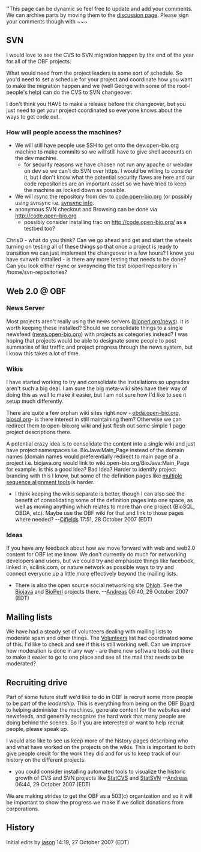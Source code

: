 ''This page can be dynamic so feel free to update and add your comments.  We can archive parts by moving them to the [[Talk:Server_software|discussion page]].  Please sign your comments though with <nowiki>~~~</nowiki>


==SVN==

I would love to see the CVS to SVN migration happen by the end of the year for all of the OBF projects.  

What would need from the project leaders is some sort of schedule.  So you'd need to set a schedule for your project and coordinate how you want to make the migration happen and we (well George with some of the root-l people's help) can do the CVS to SVN changeover.

I don't think you HAVE to make a release before the changeover, but you just need to get your project coordinated so everyone knows about the ways to get code out.  

===How will people access the machines?===
* We will still have people use SSH to get onto the dev.open-bio.org machine to make commits so we will still have to give shell accounts on the dev machine.
** for security reasons we have chosen not run any apache or webdav on dev so we can't do SVN over https.  I would be willing to consider it, but I don't know what the potential security flaws are here and our code repositories are an important asset so we have tried to keep the machine as locked down as possible.
* We will rsync the repository from dev to [http://code.open-bio.org code.open-bio.org] (or possibly using svnsync i.e. [http://journal.paul.querna.org/articles/2006/09/14/using-svnsync/ svnsync info].
* anonymous SVN checkout  and Browsing can be done via http://code.open-bio.org
** possibly consider installing trac on http://code.open-bio.org/ as a testbed too?


ChrisD - what do you think?  Can we go ahead and get and start the wheels turning on testing all of these things so that once a project is ready to transition we can just implement the changeover in a few hours?  I know you have svnweb installed - is there any more testing that needs to be done?  Can you look either rsync or svnsyncing the test bioperl repository in /home/svn-repositories?


==Web 2.0 @ OBF==

===News Server===
Most projects aren't really using the news servers ([http://bioperl.org/news bioperl.org/news]).  It is worth keeping these installed?  Should we consolidate things to a single newsfeed ([http://news.open-bio.org/ news.open-bio.org]) with projects as categories instead?  I was hoping that projects would be able to designate some people to post summaries of list traffic and project progress through the news system, but I know this takes a lot of time.

===Wikis===
I have started working to try and consolidate the installations so upgrades aren't such a big deal.  I am sure the big meta-wiki sites have their way of doing this as well to make it easier, but I am not sure how I'd like to see it setup much differently.

There are quite a few orphan wiki sites right now - [http://obda.open-bio.org obda.open-bio.org], [http://biosql.org biosql.org]- is there interest in still maintaining them?  Otherwise we can redirect them to open-bio.org wiki and just flesh out some simple 1 page project descriptions there.

A potential crazy idea is to consolidate the content into a single wiki and just have project namespaces i.e. BioJava:Main_Page instead of the domain names (domain names would preferentially redirect to main page of a project i.e. biojava.org would link to wiki.open-bio.org/BioJava:Main_Page for example.  Is this a good idea? Bad Idea?  Harder to identify project branding with this I know, but some of the definition pages like [[bp:MSA |multiple sequence alignment tools]] is harder.

* I think keeping the wikis separate is better, though I can also see the benefit of consolidating some of the definition pages into one space, as well as moving anything which relates to more than one project (BioSQL, OBDA, etc).  Maybe use the OBF wiki for that and link to those pages where needed? --[[User:Cjfields|Cjfields]] 17:51, 28 October 2007 (EDT)

===Ideas===

If you have any feedback about how we move forward with web and web2.0 content for OBF let me know.  We don't currently do much for networking developers and users, but we could try and emphasize things like facebook, linked in, scilink.com, or nature network as possible ways to try and connect everyone up a little more effectively beyond the mailing lists.


* There is also the open source social networking site [http://www.ohloh.net/ Ohloh]. See the [http://www.ohloh.net/projects/6798?p=BioJava Biojava] and [http://www.ohloh.net/projects/6685?p=BioPerl BioPerl] projects there. --[[User:Andreas|Andreas]] 06:40, 29 October 2007 (EDT)

==Mailing lists==
We have had a steady set of volunteers dealing with mailing lists to moderate spam and other things.  The [[Volunteers]] list had coordinated some of this. I'd like to check and see if this is still working well.  Can we improve how moderation is done in any way - are there new software tools out there to make it easier to go to one place and see all the mail that needs to be moderated?

==Recruiting drive==

Part of some future stuff we'd like to do in OBF is recruit some more people to be part of the ''leadership''.  This is everything from being on the OBF [[Board]] to helping administer the machines, generate content for the websites and newsfeeds, and generally recognize the hard work that many people are doing behind the scenes.  So if you are interested or want to help recruit people, please speak up.

I would also like to see us keep more of the history pages describing who and what have worked on the projects on  the wikis.  This is important to both give people credit for the work they did and for us to keep track of our history on the different projects.

* you could consider installing automated tools to visualize the historic growth of CVS and SVN projects like [http://statcvs.sourceforge.net/ StatCVS] and [http://statsvn.org/ StatSVN] --[[User:Andreas|Andreas]] 06:44, 29 October 2007 (EDT)

We are making strides to get the OBF as a 503(c) organization and so it will be important to show the progress we make if we solicit donations from corporations.

==History==
Initial edits by [[User:Jason|jason]] 14:19, 27 October 2007 (EDT)